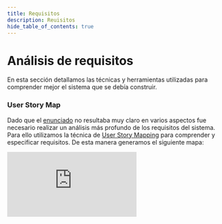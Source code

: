 ```yaml
---
title: Requisitos
description: Reuisitos
hide_table_of_contents: true
---
```


# Análisis de requisitos

En esta sección detallamos las técnicas y herramientas utilizadas para comprender mejor el sistema que se debía construir.

### User Story Map

Dado que el [enunciado](https://taller-de-programacion-2.github.io/2020-10-04-trabajo-practico/) no resultaba muy claro en varios aspectos fue necesario realizar un análisis más profundo de los requisitos del sistema. Para ello utilizamos la técnica de [User Story Mapping](https://www.scrum.org/resources/blog/como-hacer-un-user-story-mapping) para comprender y especificar requisitos. De esta manera generamos el siguiente mapa:

<iframe src="https://bookbnb.storiesonboard.com/m/c-hCbMgGu0OYAoSV3HM45w" frameBorder="0" allowFullScreen
        style={{width: '100%', height: '700px'}}/>

Este nos permitió visualizar gráficamente las historias de usuario a completar facilitando su comprensión y relación entre ellas. A partir de este construimos un gráfico para ver las dependencias entre módulos:

<img alt="Dependencias" src={baseUrl('img/analisis/Dependencias.png')} style={{margin: '15px auto', display: 'flex'}}/>

Este último resulto particularmente útil a la hora de priorizar las historias a desarrollar con el objetivo de minimizar las dependencias entre historias dentro de una iteración.


### Prototipado

Para validar rápidamente lo que se iba a construir durante las iteraciones realizamos prototipos de las distintas funcionalidades del sistema. Para ello inicialmente escogimos la herramienta [Balsamiq](https://balsamiq.com/) y luego utilizamos [Figma](https://www.figma.com/) las cuales nos permitieron colaborar en la construcción de los prototipos de forma online.

Algunos prototipos en Balsamiq:

<img alt="Prototipo home" src="https://share.balsamiq.com/g/exVDCkkz9kkiejT6bKssvM.png" style={{margin: '15px auto', display: 'flex'}}/>

Esto resultó particularmente útil a la hora de validar las partes más complejas del sistema, donde un error en la comprensión del problema podría llegar a resultar bastante costoso:

<img alt="Prototipo reservas" src="https://share.balsamiq.com/g/pLZX9EwJCEKCAxcvGqjR1C.png" style={{margin: '15px auto', display: 'flex'}}/>

Algunos prototipos en Figma:

<div style={{display: 'flex'}}>
        <img alt="Prototipo lista reservas" src={baseUrl('img/analisis/prototipo_lista_reservas.png')} style={{margin: '15px auto', display: 'flex'}}/>
        <img alt="Prototipo lista reservas" src={baseUrl('img/analisis/prototipo_calificar.png')} style={{margin: '15px auto', display: 'flex'}}/>
</dvi>
Los otros prototipos pueden consultarse en el [proyecto Balsamiq](https://drive.google.com/file/d/1O-LUuy7DgqDc9DJCaq1L3u9cbBKi0PsV/view?usp=sharing) o en el [proyecto Figma](https://www.figma.com/file/4N4LYOk113yWzLpYpiSYc4/BookBnB?node-id=108%3A228).
